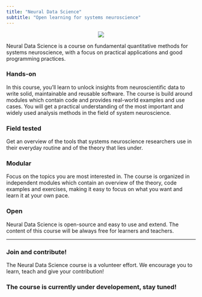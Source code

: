 ```yaml
---
title: "Neural Data Science"
subtitle: "Open learning for systems neuroscience"
---  
```


<p align="center">
![](www/header.png)
</p>

Neural Data Science is a course on fundamental quantitative methods for systems neuroscience, with a focus on practical applications and good programming practices. 

### Hands-on
In this course, you'll learn to unlock insights from neuroscientific data to write solid, maintainable and reusable software. The course is build around modules which contain code and provides real-world examples and use cases. You will get a practical understanding of the most important and widely used analysis methods in the field of system neuroscience.

### Field tested
Get an overview of the tools that systems neuroscience researchers use in their everyday routine and of the theory that lies under.

### Modular 
Focus on the topics you are most interested in. The course is organized in independent modules which contain an overview of the theory, code examples and exercises, making it easy to focus on what you want and learn it at your own pace.


### Open
Neural Data Science is open-source and easy to use and extend. The content of this course will be always free for learners and teachers. 

---

### Join and contribute!
The Neural Data Science course is a volunteer effort. We encourage you to learn, teach and give your contribution!


### The course is currently under developement, stay tuned!
